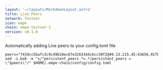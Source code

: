 ```yaml
---
layout: '~/layouts/MarkdownLayout.astro'
title: Live Peers
network: Testnet
icon: empe
chain: empe-testnet-2
version: v0.1.0
---
```

Automatically adding Live peers to your config.toml file
```
peers="7419cc5bafc3c9c49b18ec67e3263344cbcc30f2@49.13.215.45:43656,91fb8e75a4b92589211d47d5a9ce934d32733043@116.202.48.104:26656,771b5350519d6081784f70d9be692e76b635529a@188.245.88.126:43656,06bd2afb77d94d2f3c5fe8abbdabb4499ca95793@65.21.97.150:40656,5406f64d38f433cca31c2f6e96d5619fa92be5b5@168.119.179.250:26656,e941537fbe6d86c9bf58aeb880e3212dc3f82086@84.247.141.94:656,94529b5e044f208d1869980f456a53fcef8fb321@14.167.155.13:43656,829207ca2cf7debb16787a79c9fc1aa94e9b55ea@116.203.238.65:43656,080d9cc12e08fb64dd0f4528d0da4a84d5d9428e@37.27.83.234:26656,9e120e5cb5822fbb224d5c1ae2c7f0149b80fc99@45.67.216.220:43656"
sed -i.bak -e "s/^persistent_peers *=.*/persistent_peers = \"$peers\"/" $HOME/.empe-chain/config/config.toml
```
